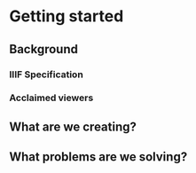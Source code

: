 # Getting started

## Background

### IIIF Specification
### Acclaimed viewers

## What are we creating?

## What problems are we solving?
